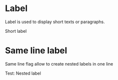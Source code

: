 

<Meta title="Design System/atoms/Label" component={Label} />

# Label

Label is used to display short texts or paragraphs.

<Preview withToolbar>
  <Story name="default">
    <Label
      error={boolean('Error', false)}
      strong={boolean('Strong', false)}
      pointer={boolean('Pointer', false)}
    >
      Short label
    </Label>
  </Story>
</Preview>

# Same line label

Same line flag allow to create nested labels in one line

<Preview withToolbar>
  <Story name="same line">
    <Label strong>
      Test: <Label sameLine>Nested label</Label>
    </Label>
  </Story>
</Preview>
